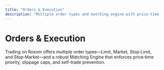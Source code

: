 ```yaml
---
title: "Orders & Execution"
description: "Multiple order types and matching engine with price-time priority and self-trade prevention"
---
```


# Orders & Execution

Trading on Roxom offers multiple order types—Limit, Market, Stop‐Limit, and Stop‐Market—and a robust Matching Engine that enforces price‐time priority, slippage caps, and self-trade prevention.